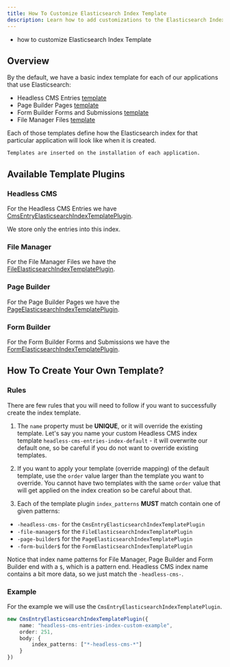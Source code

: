 ```yaml
---
title: How To Customize Elasticsearch Index Template
description: Learn how to add customizations to the Elasticsearch Index Template.
---
```



<Alert type="success" title="What you'll learn">

- how to customize Elasticsearch Index Template

</Alert>

## Overview

By the default, we have a basic index template for each of our applications that use Elasticsearch:
* Headless CMS Entries [template](https://github.com/webiny/webiny-js/blob/feat/api-elasticsearch/index-template-plugin/packages/api-headless-cms-ddb-es/src/elasticsearch/templates/base.ts)
* Page Builder Pages [template](https://github.com/webiny/webiny-js/blob/feat/api-elasticsearch/index-template-plugin/packages/api-page-builder-so-ddb-es/src/elasticsearch/templates/base.ts)
* Form Builder Forms and Submissions [template](https://github.com/webiny/webiny-js/blob/feat/api-elasticsearch/index-template-plugin/packages/api-form-builder-so-ddb-es/src/elasticsearch/templates/base.ts)
* File Manager Files [template](https://github.com/webiny/webiny-js/blob/feat/api-elasticsearch/index-template-plugin/packages/api-file-manager-ddb-es/src/elasticsearch/templates/base.ts)

Each of those templates define how the Elasticsearch index for that particular application will look like when it is created.
```info
Templates are inserted on the installation of each application.
```

## Available Template Plugins

### Headless CMS
For the Headless CMS Entries we have [CmsEntryElasticsearchIndexTemplatePlugin](https://github.com/webiny/webiny-js/blob/8b1410114a2b9dd7836ff221dd0367cdf3ce9b62/packages/api-headless-cms-ddb-es/src/plugins/CmsEntryElasticsearchIndexTemplatePlugin.ts).

We store only the entries into this index.

### File Manager
For the File Manager Files we have the [FileElasticsearchIndexTemplatePlugin](https://github.com/webiny/webiny-js/blob/8b1410114a2b9dd7836ff221dd0367cdf3ce9b62/packages/api-file-manager-ddb-es/src/plugins/FileElasticsearchIndexTemplatePlugin.ts).

### Page Builder
For the Page Builder Pages we have the [PageElasticsearchIndexTemplatePlugin](https://github.com/webiny/webiny-js/blob/8b1410114a2b9dd7836ff221dd0367cdf3ce9b62/packages/api-page-builder-so-ddb-es/src/plugins/definitions/PageElasticsearchIndexTemplatePlugin.ts).

### Form Builder
For the Form Builder Forms and Submissions we have the [FormElasticsearchIndexTemplatePlugin](https://github.com/webiny/webiny-js/blob/8b1410114a2b9dd7836ff221dd0367cdf3ce9b62/packages/api-form-builder-so-ddb-es/src/plugins/FormElasticsearchIndexTemplatePlugin.ts).


## How To Create Your Own Template?

### Rules
There are few rules that you will need to follow if you want to successfully create the index template.
1. The `name` property must be __UNIQUE__, or it will override the existing template.
Let's say you name your custom Headless CMS index template `headless-cms-entries-index-default` - it will overwrite our default one, so be careful if you do not want to override existing templates.

2. If you want to apply your template (override mapping) of the default template, use the `order` value larger than the template you want to override.
You cannot have two templates with the same `order` value that will get applied on the index creation so be careful about that.

3. Each of the template plugin `index_patterns` __MUST__ match contain one of given patterns:
 * `-headless-cms-` for the `CmsEntryElasticsearchIndexTemplatePlugin`
 * `-file-manager$` for the `FileElasticsearchIndexTemplatePlugin`
 * `-page-builder$` for the `PageElasticsearchIndexTemplatePlugin`
 * `-form-builder$` for the `FormElasticsearchIndexTemplatePlugin`

Notice that index name patterns for File Manager, Page Builder and Form Builder end with a `$`, which is a pattern end.
Headless CMS index name contains a bit more data, so we just match the `-headless-cms-`.

### Example
For the example we will use the `CmsEntryElasticsearchIndexTemplatePlugin`.

```typescript
new CmsEntryElasticsearchIndexTemplatePlugin({
    name: "headless-cms-entries-index-custom-example",
    order: 251,
    body: {
        index_patterns: ["*-headless-cms-*"]
    }
})
```
